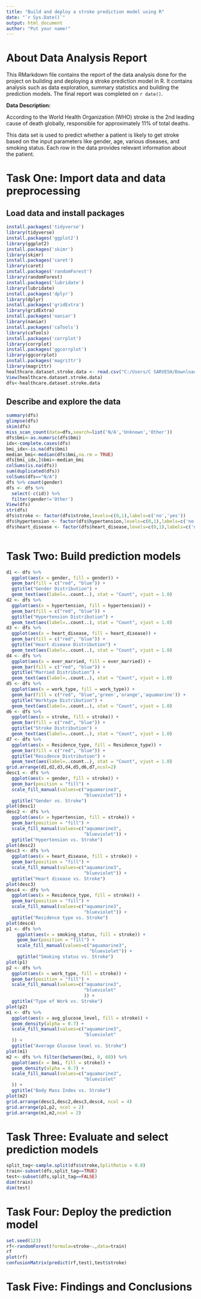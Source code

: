 ---
title: "Build and deploy a stroke prediction model using R"
date: "`r Sys.Date()`"
output: html_document
author: "Put your name!"
---

# About Data Analysis Report

This RMarkdown file contains the report of the data analysis done for the project on building and deploying a stroke prediction model in R. It contains analysis such as data exploration, summary statistics and building the prediction models. The final report was completed on `r date()`. 

**Data Description:**

According to the World Health Organization (WHO) stroke is the 2nd leading cause of death globally, responsible for approximately 11% of total deaths.

This data set is used to predict whether a patient is likely to get stroke based on the input parameters like gender, age, various diseases, and smoking status. Each row in the data provides relevant information about the patient.


# Task One: Import data and data preprocessing

## Load data and install packages
```{r}
install.packages('tidyverse')
library(tidyverse)
install.packages('ggplot2')
library(ggplot2)
install.packages('skimr')
library(skimr)
install.packages('caret')
library(caret)
install.packages('randomForest')
library(randomForest)
install.packages('lubridate')
library(lubridate)
install.packages('dplyr')
library(dplyr)
install.packages('gridExtra')
library(gridExtra)
install.packages('naniar')
library(naniar)
install.packages('caTools')
library(caTools)
install.packages('corrplot')
library(corrplot)
install.packages('ggcorrplot')
library(ggcorrplot)
install.packages('magrittr')
library(magrittr)
healthcare.dataset.stroke.data <- read.csv("C:/Users/C SARVESH/Downloads/healthcare-dataset-stroke-data.csv")
View(healthcare.dataset.stroke.data)
dfs<-healthcare.dataset.stroke.data

```


## Describe and explore the data

```{r}
summary(dfs)
glimpse(dfs)
skim(dfs)
miss_scan_count(data=dfs,search=list('N/A','Unknown','Other'))
dfs$bmi<-as.numeric(dfs$bmi)
idx<-complete.cases(dfs)
bmi_idx<-is.na(dfs$bmi)
median_bmi<-median(dfs$bmi,na.rm = TRUE)
dfs[bmi_idx,]$bmi<-median_bmi
colSums(is.na(dfs))
sum(duplicated(dfs))
colSums(dfs=="N/A")
dfs %>% count(gender)
dfs <- dfs %>% 
  select(-c(id)) %>%
  filter(gender!='Other')
View(dfs)
str(dfs)
dfs$stroke <- factor(dfs$stroke,levels=c(0,1),labels=c('no','yes'))
dfs$hypertension <- factor(dfs$hypertension,levels=c(0,1),labels=c('no','yes'))
dfs$heart_disease <- factor(dfs$heart_disease,levels=c(0,1),labels=c('no','yes'))



```



# Task Two: Build prediction models

```{r}
d1 <- dfs %>%
  ggplot(aes(x = gender, fill = gender)) +
  geom_bar(fill = c("red", "blue")) +
  ggtitle("Gender Distribution") +
  geom_text(aes(label=..count..), stat = "Count", vjust = 1.0)
d2 <- dfs %>%
  ggplot(aes(x = hypertension, fill = hypertension)) +
  geom_bar(fill = c("red", "blue")) +
  ggtitle("Hypertension Distribution") +
  geom_text(aes(label=..count..), stat = "Count", vjust = 1.0)
d3 <- dfs %>%
  ggplot(aes(x = heart_disease, fill = heart_disease)) +
  geom_bar(fill = c("red", "blue")) +
  ggtitle("Heart disease Distribution") +
  geom_text(aes(label=..count..), stat = "Count", vjust = 1.0)
d4 <- dfs %>%
  ggplot(aes(x = ever_married, fill = ever_married)) +
  geom_bar(fill = c("red", "blue")) +
  ggtitle("Married Distribution") +
  geom_text(aes(label=..count..), stat = "Count", vjust = 1.0)
d5 <- dfs %>%
  ggplot(aes(x = work_type, fill = work_type)) +
  geom_bar(fill = c("red", "blue",'green','orange','aquamarine')) +
  ggtitle("Worktype Distribution") +
  geom_text(aes(label=..count..), stat = "Count", vjust = 1.0)
d6 <- dfs %>%
  ggplot(aes(x = stroke, fill = stroke)) +
  geom_bar(fill = c("red", "blue")) +
  ggtitle("Stroke Distribution") +
  geom_text(aes(label=..count..), stat = "Count", vjust = 1.0)
d7 <- dfs %>%
  ggplot(aes(x = Residence_type, fill = Residence_type)) +
  geom_bar(fill = c("red", "blue")) +
  ggtitle("Residence Distribution") +
  geom_text(aes(label=..count..), stat = "Count", vjust = 1.0)
grid.arrange(d1,d2,d3,d4,d5,d6,d7,ncol=2)
desc1 <- dfs %>%
  ggplot(aes(x = gender, fill = stroke)) +
  geom_bar(position = "fill") +
  scale_fill_manual(values=c("aquamarine3",
                             "blueviolet")) +
  ggtitle("Gender vs. Stroke")
plot(desc1)
desc2 <- dfs %>%
  ggplot(aes(x = hypertension, fill = stroke)) +
  geom_bar(position = "fill") +
  scale_fill_manual(values=c("aquamarine3",
                             "blueviolet")) +
  ggtitle("Hypertension vs. Stroke")
plot(desc2)
desc3 <- dfs %>%
  ggplot(aes(x = heart_disease, fill = stroke)) +
  geom_bar(position = "fill") +
  scale_fill_manual(values=c("aquamarine3",
                             "blueviolet")) +
  ggtitle("Heart disease vs. Stroke") 
plot(desc3)
desc4 <- dfs %>%
  ggplot(aes(x = Residence_type, fill = stroke)) +
  geom_bar(position = "fill") +
  scale_fill_manual(values=c("aquamarine3",
                             "blueviolet")) +
  ggtitle("Residence type vs. Stroke")
plot(desc4)
p1 <- dfs %>%
    ggplot(aes(x = smoking_status, fill = stroke)) +
    geom_bar(position = "fill") +
    scale_fill_manual(values=c("aquamarine3",
                               "blueviolet")) +
    ggtitle("Smoking status vs. Stroke")
plot(p1)
p2 <- dfs %>%
  ggplot(aes(x = work_type, fill = stroke)) +
  geom_bar(position = "fill") +
  scale_fill_manual(values=c("aquamarine3",
                             "blueviolet"
                             )) +
  ggtitle("Type of Work vs. Stroke")
plot(p2)
m1 <- dfs %>%
  ggplot(aes(x = avg_glucose_level, fill = stroke)) +
  geom_density(alpha = 0.7) +
  scale_fill_manual(values=c("aquamarine3",
                             "blueviolet"
  )) +
  ggtitle("Average Glucose level vs. Stroke")
plot(m1)
m2 <- dfs %>% filter(between(bmi, 0, 60)) %>%
  ggplot(aes(x = bmi, fill = stroke)) +
  geom_density(alpha = 0.7) +
  scale_fill_manual(values=c("aquamarine3",
                             "blueviolet"
  )) +
  ggtitle("Body Mass Index vs. Stroke")
plot(m2)
grid.arrange(desc1,desc2,desc3,desc4, ncol = 4)
grid.arrange(p1,p2, ncol = 2)
grid.arrange(m1,m2,ncol = 2)
```




# Task Three: Evaluate and select prediction models

```{r}
split_tag<-sample.split(dfs$stroke,SplitRatio = 0.8)
train<-subset(dfs,split_tag==TRUE)
test<-subset(dfs,split_tag==FALSE)
dim(train)
dim(test)
```



# Task Four: Deploy the prediction model

```{r}
set.seed(123)
rf<-randomForest(formula=stroke~.,data=train)
rf
plot(rf)
confusionMatrix(predict(rf,test),test$stroke)
```




# Task Five: Findings and Conclusions
































